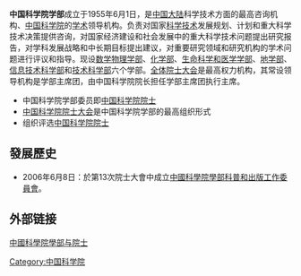 '''中国科学院学部'''成立于1955年6月1日，是[[中国大陆|中国大陆]]科学技术方面的最高咨询机构、[[中国科学院|中国科学院]]的[[学术|学术]]领导机构。负责对国家[[科学|科学]][[技术|技术]]发展规划、计划和重大科学技术决策提供咨询，对国家经济建设和社会发展中的重大科学技术问题提出研究报告，对学科发展战略和中长期目标提出建议，对重要研究领域和研究机构的学术问题进行评议和指导。现设[[中国科学院数学物理学部|数学物理学部]]、[[中国科学院化学部|化学部]]、[[中国科学院生命科学和医学学部|生命科学和医学学部]]、[[中国科学院地学部|地学部]]、[[中国科学院信息技术科学部|信息技术科学部]]和[[中国科学院技术科学部|技术科学部]]六个学部。[[中国科学院院士大会|全体院士大会]]是最高权力机构，其常设领导机构是学部主席团，由中国科学院院长担任学部主席团执行主席。

*中国科学院学部委员即[[中国科学院院士|中国科学院院士]] 
*[[中国科学院院士大会|中国科学院院士大会]]是中国科学院学部的最高组织形式
*组织评选[[中国科学院院士|中国科学院院士]]
==發展歷史==
*2006年6月8日：於第13次院士大會中成立[[中國科學院學部科普和出版工作委員會|中國科學院學部科普和出版工作委員會]]。
==外部链接==
[http://www.casad.cas.cn/ 中國科學院學部与院士]{{Wayback|url=http://www.casad.cas.cn/ |date=20130611102139 }}

[[Category:中国科学院|Category:中国科学院]]
{{科学小作品}}